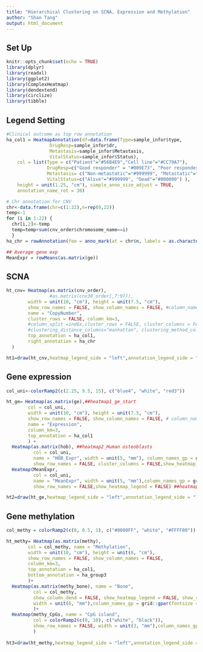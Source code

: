 ---
title: "Hierarchical Clustering on SCNA, Expression and Methylation"
author: "Shan Tang"
output: html_document
---

## Set Up
```{r setup, include=FALSE}
knitr::opts_chunk$set(echo = TRUE)
library(dplyr)
library(readxl)
library(ggplot2)
library(ComplexHeatmap)
library(dendextend)
library(circlize)
library(tibble)
```

## Legend Setting
```{r}
#Clinical outcome as top row annotation
ha_col1 = HeatmapAnnotation(df=data.frame(Type=sample_infor$type,
                DrugResp=sample_infor$dr,
                Metastasis=sample_infor$Metastasis,
                VitalStatus=sample_infor$Status),
    col = list(Type = c("Patient"="#56B4E9","Cell line"="#CC79A7"),
               DrugResp=c("Good responder" = "#009E73", "Poor responder"="#E69F00"),
               Metastasis= c("Non-metastatic"="#999999", "Metastatic"="#000000"),
               VitalStatus=c("Alive"="#999999", "Dead"="#000000") ),
    height = unit(1.25, "cm"), simple_anno_size_adjust = TRUE, 
    annotation_name_rot = 30)

# Chr annotation for CNV
chr<-data.frame(chr=c(1:22),n=rep(0,22))
temp<-1
for (i in 1:22) {
  chr[i,2]<-temp
  temp=temp+sum(cnv_order$chromosome_name==i)
  }
ha_chr = rowAnnotation(foo = anno_mark(at = chr$n, labels = as.character(c(1:22)), side="right",labels_gp = gpar(fontsize = 8) ))

## Average gene exp
MeanExpr = rowMeans(as.matrix(ge))
```


## SCNA
```{r SCNA}
ht_cnv= Heatmap(as.matrix(cnv_order), 
                #as.matrix(cnv30_order[,7:97]), 
        width = unit(10, "cm"), height = unit(7.5, "cm"),
        show_row_names = FALSE, show_column_names = FALSE, #column_names_gp = grid::gpar(fontsize = 6),
        name = "CopyNumber", 
        cluster_rows = FALSE, column_km=3,
        #column_split =ind$x,cluster_rows = FALSE, cluster_columns = FALSE, 
        #clustering_distance_columns="manhattan", clustering_method_columns = "ward.D",
        top_annotation = ha_col1,
        right_annotation = ha_chr
  )

ht1=draw(ht_cnv,heatmap_legend_side = "left",annotation_legend_side = "left") 
```

## Gene expression
```{r Expr}
col_uni<-colorRamp2(c(2.25, 9.5, 15), c("blue4", "white", "red3"))

ht_ge= Heatmap(as.matrix(ge),##heatmap1_ge_start
        col = col_uni,
        width = unit(10, "cm"), height = unit(7.5, "cm"),
        show_row_names = FALSE, show_column_names = FALSE, # column_names_gp = grid::gpar(fontsize = 6),
        name = "Expression", 
        column_km=3, 
        top_annotation = ha_col1
        ) + 
  Heatmap(as.matrix(hob), ##heatmap2_Human osteoblasts
          col = col_uni, 
          name = "HOB_Expr", width = unit(5, "mm"), column_names_gp = grid::gpar(fontsize = 8),
          show_row_names = FALSE, cluster_columns = FALSE,show_heatmap_legend = FALSE) +  ##heatmap2_hob_end
  Heatmap(MeanExpr,
          col = col_uni,
          name = "MeanExpr", width = unit(5, "mm"),column_names_gp = grid::gpar(fontsize = 8),
          show_row_names = FALSE,show_heatmap_legend = FALSE) ##heatmap3_base_end

ht2=draw(ht_ge,heatmap_legend_side = "left",annotation_legend_side = "left")
```

## Gene methylation
```{r Methy}
col_methy = colorRamp2(c(0, 0.5, 1), c("#0000FF", "white", "#FFFF00"))

ht_methy= Heatmap(as.matrix(methy), 
        col = col_methy, name = "Methylation", 
        width = unit(10, "cm"), height = unit(8, "cm"),
        show_row_names = FALSE, show_column_names = FALSE, 
        column_km=3,
        top_annotation = ha_col1,
        bottom_annotation = ha_group3
        )+
  Heatmap(as.matrix(methy_bone), name = "Bone",
          col = col_methy,
          show_column_dend = FALSE, show_heatmap_legend = FALSE, show_row_names = FALSE,
          width = unit(6, "mm"),column_names_gp = grid::gpar(fontsize = 8)
          )+
  Heatmap(methy_CpGs, name = "CpG island", 
          col = colorRamp2(c(0, 10), c("white", "black")), 
          show_row_names = FALSE, width = unit(3, "mm"),column_names_gp = grid::gpar(fontsize = 8)
          )
 
ht3=draw(ht_methy,heatmap_legend_side = "left",annotation_legend_side = "left") 
```

